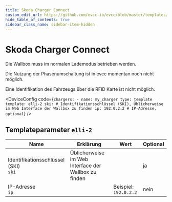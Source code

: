 ```yaml
---
title: Skoda Charger Connect
custom_edit_url: https://github.com/evcc-io/evcc/blob/master/templates/definition/charger/elli-2.yaml
hide_table_of_contents: true
sidebar_class_name: sidebar-item-hidden
---
```



# Skoda Charger Connect

<div className="device-detail-container">
  <div className="device-detail-content">
    <DeviceFeatures features="iso151182,mA,eebus" />

Die Wallbox muss im normalen Lademodus betrieben werden.

Die Nutzung der Phasenumschaltung ist in evcc momentan noch nicht möglich.

Eine Identifikation des Fahrzeugs über die RFID Karte ist nicht möglich.


<DeviceConfig code={`chargers:
    - name: my_charger
      type: template
      template: elli-2
      ski: # Identifikationsschlüssel (SKI), Üblicherweise im Web Interface der Wallbox zu finden
      ip: 192.0.2.2 # IP-Adresse, optional`}  />
  </div>
  <div className="device-detail-icon">
    <evcc-icon
      type="charger"
      name="skoda-charger-connect"
      size="400px"
      alt="Skoda Charger Connect"
      className="device-detail-icon-img"
    ></evcc-icon>
  </div>
</div>

## Templateparameter `elli-2`

| Name | Erklärung | Wert | Optional |
|-----------|-----------|------|----------|
| Identifikationsschlüssel (SKI)<br/>`ski` | Üblicherweise im Web Interface der Wallbox zu finden |  | ja |
| IP-Adresse<br/>`ip` |  | Beispiel: `192.0.2.2` | nein |

